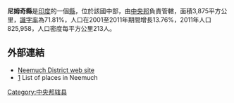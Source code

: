 '''尼姆奇縣'''是[[印度|印度]]的一個[[縣|縣]]，位於該國中部，由[[中央邦|中央邦]]負責管轄，面積3,875平方公里，[[識字率|識字率]]為71.81%，人口在2001至2011年期間增長13.76%，2011年人口825,958，人口密度每平方公里213人。

==外部連結==
*[http://neemuch.nic.in Neemuch District web site] {{Wayback|url=http://neemuch.nic.in/ |date=20200608094603 }}
*[http://www.onefivenine.com/india/villag/Neemuch] {{Wayback|url=http://www.onefivenine.com/india/villag/Neemuch |date=20130730121705 }} List of places in Neemuch

{{coord|24|28|12|N|74|52|12|E|region:IN-MP_type:adm2nd_source:kolossus-nowiki|display=title}}

{{印度行政区划小作品}}
[[Category:中央邦辖县|Category:中央邦辖县]]